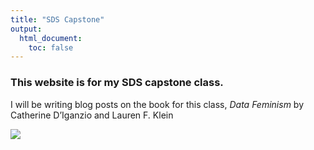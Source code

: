 ```yaml
---
title: "SDS Capstone"
output:
  html_document:
    toc: false
---
```


### This website is for my SDS capstone class. 

I will be writing blog posts on the book for this class, *Data Feminism* by Catherine D'Iganzio and Lauren F. Klein


![](C:/Users/tseshaiah/Desktop/SDS 410 Capstone/website-capstone/data-feminism-cover.jpg)

